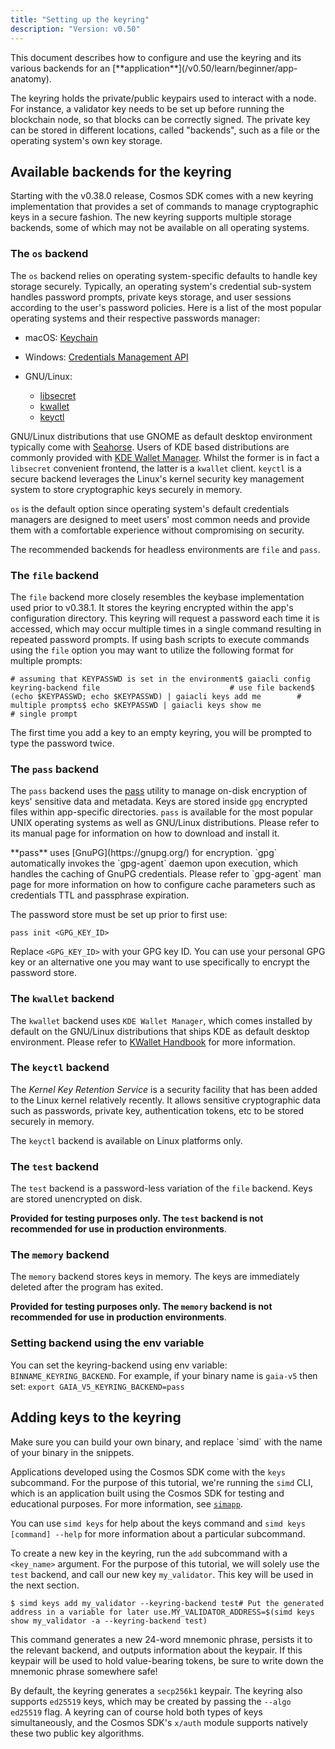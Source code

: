 ```yaml
---
title: "Setting up the keyring"
description: "Version: v0.50"
---
```


<Note>
  This document describes how to configure and use the keyring and its various backends for an [**application**](/v0.50/learn/beginner/app-anatomy).
</Note>

The keyring holds the private/public keypairs used to interact with a node. For instance, a validator key needs to be set up before running the blockchain node, so that blocks can be correctly signed. The private key can be stored in different locations, called "backends", such as a file or the operating system's own key storage.

## Available backends for the keyring[​](#available-backends-for-the-keyring "Direct link to Available backends for the keyring")

Starting with the v0.38.0 release, Cosmos SDK comes with a new keyring implementation that provides a set of commands to manage cryptographic keys in a secure fashion. The new keyring supports multiple storage backends, some of which may not be available on all operating systems.

### The `os` backend[​](#the-os-backend "Direct link to the-os-backend")

The `os` backend relies on operating system-specific defaults to handle key storage securely. Typically, an operating system's credential sub-system handles password prompts, private keys storage, and user sessions according to the user's password policies. Here is a list of the most popular operating systems and their respective passwords manager:

* macOS: [Keychain](https://support.apple.com/en-gb/guide/keychain-access/welcome/mac)

* Windows: [Credentials Management API](https://docs.microsoft.com/en-us/windows/win32/secauthn/credentials-management)

* GNU/Linux:

  * [libsecret](https://gitlab.gnome.org/GNOME/libsecret)
  * [kwallet](https://api.kde.org/frameworks/kwallet/html/index.html)
  * [keyctl](https://www.kernel.org/doc/html/latest/security/keys/core.html)

GNU/Linux distributions that use GNOME as default desktop environment typically come with [Seahorse](https://wiki.gnome.org/Apps/Seahorse). Users of KDE based distributions are commonly provided with [KDE Wallet Manager](https://userbase.kde.org/KDE_Wallet_Manager). Whilst the former is in fact a `libsecret` convenient frontend, the latter is a `kwallet` client. `keyctl` is a secure backend leverages the Linux's kernel security key management system to store cryptographic keys securely in memory.

`os` is the default option since operating system's default credentials managers are designed to meet users' most common needs and provide them with a comfortable experience without compromising on security.

The recommended backends for headless environments are `file` and `pass`.

### The `file` backend[​](#the-file-backend "Direct link to the-file-backend")

The `file` backend more closely resembles the keybase implementation used prior to v0.38.1. It stores the keyring encrypted within the app's configuration directory. This keyring will request a password each time it is accessed, which may occur multiple times in a single command resulting in repeated password prompts. If using bash scripts to execute commands using the `file` option you may want to utilize the following format for multiple prompts:

```
# assuming that KEYPASSWD is set in the environment$ gaiacli config keyring-backend file                             # use file backend$ (echo $KEYPASSWD; echo $KEYPASSWD) | gaiacli keys add me        # multiple prompts$ echo $KEYPASSWD | gaiacli keys show me                          # single prompt
```

<Check>
  The first time you add a key to an empty keyring, you will be prompted to type the password twice.
</Check>

### The `pass` backend[​](#the-pass-backend "Direct link to the-pass-backend")

The `pass` backend uses the [pass](https://www.passwordstore.org/) utility to manage on-disk encryption of keys' sensitive data and metadata. Keys are stored inside `gpg` encrypted files within app-specific directories. `pass` is available for the most popular UNIX operating systems as well as GNU/Linux distributions. Please refer to its manual page for information on how to download and install it.

<Check>
  **pass** uses [GnuPG](https://gnupg.org/) for encryption. `gpg` automatically invokes the `gpg-agent` daemon upon execution, which handles the caching of GnuPG credentials. Please refer to `gpg-agent` man page for more information on how to configure cache parameters such as credentials TTL and passphrase expiration.
</Check>

The password store must be set up prior to first use:

```
pass init <GPG_KEY_ID>
```

Replace `<GPG_KEY_ID>` with your GPG key ID. You can use your personal GPG key or an alternative one you may want to use specifically to encrypt the password store.

### The `kwallet` backend[​](#the-kwallet-backend "Direct link to the-kwallet-backend")

The `kwallet` backend uses `KDE Wallet Manager`, which comes installed by default on the GNU/Linux distributions that ships KDE as default desktop environment. Please refer to [KWallet Handbook](https://docs.kde.org/stable5/en/kdeutils/kwallet5/index.html) for more information.

### The `keyctl` backend[​](#the-keyctl-backend "Direct link to the-keyctl-backend")

The *Kernel Key Retention Service* is a security facility that has been added to the Linux kernel relatively recently. It allows sensitive cryptographic data such as passwords, private key, authentication tokens, etc to be stored securely in memory.

The `keyctl` backend is available on Linux platforms only.

### The `test` backend[​](#the-test-backend "Direct link to the-test-backend")

The `test` backend is a password-less variation of the `file` backend. Keys are stored unencrypted on disk.

**Provided for testing purposes only. The `test` backend is not recommended for use in production environments**.

### The `memory` backend[​](#the-memory-backend "Direct link to the-memory-backend")

The `memory` backend stores keys in memory. The keys are immediately deleted after the program has exited.

**Provided for testing purposes only. The `memory` backend is not recommended for use in production environments**.

### Setting backend using the env variable[​](#setting-backend-using-the-env-variable "Direct link to Setting backend using the env variable")

You can set the keyring-backend using env variable: `BINNAME_KEYRING_BACKEND`. For example, if your binary name is `gaia-v5` then set: `export GAIA_V5_KEYRING_BACKEND=pass`

## Adding keys to the keyring[​](#adding-keys-to-the-keyring "Direct link to Adding keys to the keyring")

<Warning>
  Make sure you can build your own binary, and replace `simd` with the name of your binary in the snippets.
</Warning>

Applications developed using the Cosmos SDK come with the `keys` subcommand. For the purpose of this tutorial, we're running the `simd` CLI, which is an application built using the Cosmos SDK for testing and educational purposes. For more information, see [`simapp`](https://github.com/cosmos/cosmos-sdk/tree/main/simapp).

You can use `simd keys` for help about the keys command and `simd keys [command] --help` for more information about a particular subcommand.

To create a new key in the keyring, run the `add` subcommand with a `<key_name>` argument. For the purpose of this tutorial, we will solely use the `test` backend, and call our new key `my_validator`. This key will be used in the next section.

```
$ simd keys add my_validator --keyring-backend test# Put the generated address in a variable for later use.MY_VALIDATOR_ADDRESS=$(simd keys show my_validator -a --keyring-backend test)
```

This command generates a new 24-word mnemonic phrase, persists it to the relevant backend, and outputs information about the keypair. If this keypair will be used to hold value-bearing tokens, be sure to write down the mnemonic phrase somewhere safe!

By default, the keyring generates a `secp256k1` keypair. The keyring also supports `ed25519` keys, which may be created by passing the `--algo ed25519` flag. A keyring can of course hold both types of keys simultaneously, and the Cosmos SDK's `x/auth` module supports natively these two public key algorithms.

